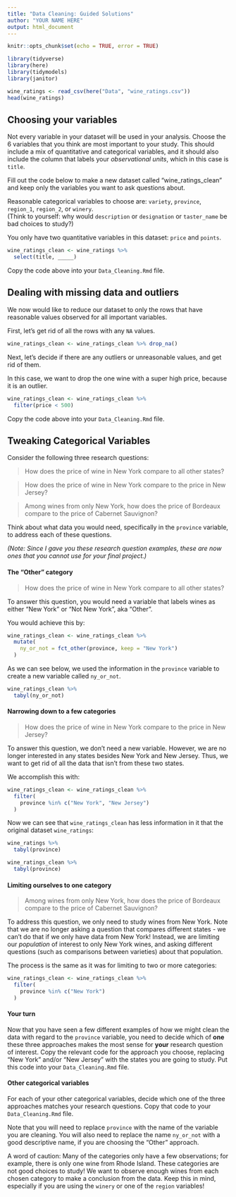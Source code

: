 ```yaml
---
title: "Data Cleaning: Guided Solutions"
author: "YOUR NAME HERE"
output: html_document
---
```


```r
knitr::opts_chunk$set(echo = TRUE, error = TRUE)
```

```r
library(tidyverse)
library(here)
library(tidymodels)
library(janitor)
```


```r
wine_ratings <- read_csv(here("Data", "wine_ratings.csv"))
head(wine_ratings)
```

## Choosing your variables

Not every variable in your dataset will be used in your analysis.  Choose the 6 variables that you think are most important to your study.  This should include a mix of quantitative and categorical variables, and it should also include the column that labels your *observational units*, which in this case is `title`.

Fill out the code below to make a new dataset called "wine_ratings_clean" and keep only the variables you want to ask questions about.  

Reasonable categorical variables to choose are: `variety`, `province`, `region_1`,
`region_2`, or `winery`.  
(Think to yourself: why would `description` or `designation` or `taster_name` be
bad choices to study?)

You only have two quantitative variables in this dataset: `price` and `points`.

```r
wine_ratings_clean <- wine_ratings %>%
  select(title, _____)
```

Copy the code above into your `Data_Cleaning.Rmd` file.

## Dealing with missing data and outliers

We now would like to reduce our dataset to only the rows that have reasonable values observed for all important variables.

First, let's get rid of all the rows with any `NA` values.

```r
wine_ratings_clean <- wine_ratings_clean %>% drop_na()
```

Next, let's decide if there are any outliers or unreasonable values, and get rid of them.

In this case, we want to drop the one wine with a super high price, because it is an outlier.

```r
wine_ratings_clean <- wine_ratings_clean %>%
  filter(price < 500)
```

Copy the code above into your `Data_Cleaning.Rmd` file.

## Tweaking Categorical Variables

Consider the following three research questions:

> How does the price of wine in New York compare to all other states?

> How does the price of wine in New York compare to the price in New Jersey?

> Among wines from only New York, how does the price of Bordeaux compare to the
price of Cabernet Sauvignon?

Think about what data you would need, specifically in the `province` variable,
to address each of these questions.

*(Note: Since I gave you these research question examples, these are now ones
that you cannot use for your final project.)*

#### The "Other" category

> How does the price of wine in New York compare to all other states?

To answer this question, you would need a variable that labels wines as either "New York"
or "Not New York", aka "Other".

You would achieve this by:

```r
wine_ratings_clean <- wine_ratings_clean %>%
  mutate(
    ny_or_not = fct_other(province, keep = "New York")
  )
```

As we can see below, we used the information in the `province` variable to 
create a new variable called `ny_or_not`.

```r
wine_ratings_clean %>%
  tabyl(ny_or_not)
```

#### Narrowing down to a few categories

> How does the price of wine in New York compare to the price in New Jersey?

To answer this question, we don't need a new variable.  However, we are no longer
interested in any states besides New York and New Jersey.  Thus, we want to get
rid of all the data that isn't from these two states.

We accomplish this with:

```r
wine_ratings_clean <- wine_ratings_clean %>%
  filter(
    province %in% c("New York", "New Jersey")
  )
```

Now we can see that `wine_ratings_clean` has less information in it that the
original dataset `wine_ratings`:

```r
wine_ratings %>%
  tabyl(province)
```


```r
wine_ratings_clean %>%
  tabyl(province)
```

#### Limiting ourselves to one category

> Among wines from only New York, how does the price of Bordeaux compare to the
price of Cabernet Sauvignon?

To address this question, we only need to study wines from New York.  Note that
we are no longer asking a question that compares different states - we can't do
that if we only have data from New York!  Instead, we are limiting our *population*
of interest to only New York wines, and asking different questions (such as comparisons
between varieties) about that population.

The process is the same as it was for limiting to two or more categories:


```r
wine_ratings_clean <- wine_ratings_clean %>%
  filter(
    province %in% c("New York")
  )
```


#### Your turn

Now that you have seen a few different examples of how we might clean the data
with regard to the `province` variable, you need to decide which of **one** these 
three approaches makes the most sense for **your** research
question of interest.  Copy the relevant code for the approach you choose, 
replacing "New York" and/or "New Jersey" with the states you are going to study.
Put this code into your `Data_Cleaning.Rmd` file.

#### Other categorical variables

For each of your other categorical variables, decide which one of the three
approaches matches your research questions.  Copy that code to your `Data_Cleaning.Rmd`
file.

Note that you will need to replace `province` with the name of the variable you 
are cleaning.  You will also need to replace the name `ny_or_not` with a good
descriptive name, if you are choosing the "Other" approach.

A word of caution: Many of the categories only have a few observations; for example,
there is only one wine from Rhode Island.  These categories are not good choices
to study!  We want to observe enough wines from each chosen category to make a
conclusion from the data.  Keep this in mind, especially if you are using the
`winery` or one of the `region` variables!

